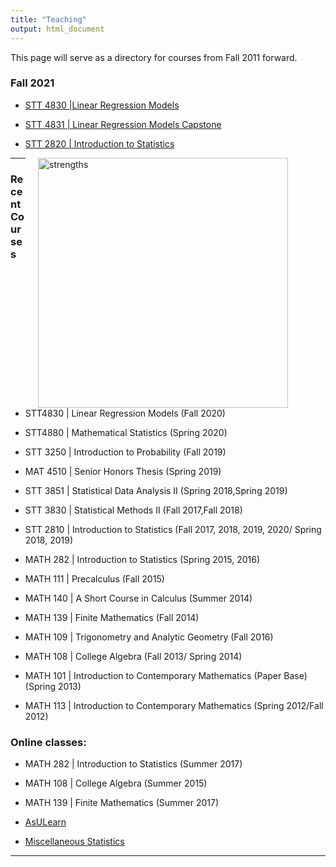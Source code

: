 ```yaml
---
title: "Teaching"
output: html_document
---
```


<i class="glyphicon glyphicon-star"></i> This page will serve as a directory for courses from Fall 2011 forward. <i class="glyphicon glyphicon-thumbs-up"></i>


### Fall 2021

* [STT 4830 |Linear Regression Models](https://lasanthiwatagoda.github.io/STT4830ClassRepo/index.html)

* [STT 4831 | Linear Regression Models Capstone](https://lasanthiwatagoda.github.io/STT4830ClassRepo/index.html)

* [STT 2820 | Introduction to Statistics](https://www.pearsonmylabandmastering.com/northamerica/)

<!--

### Fall 2020

* [STT 4830 |Linear Regression Models](https://lasanthiwatagoda.github.io/STT4830ClassRepo/index.html)

* [STT 4831 | Linear Regression Models Capstone](https://lasanthiwatagoda.github.io/STT4830ClassRepo/index.html)

* [STT 2810 | Introduction to Statistics](https://www.pearsonmylabandmastering.com/northamerica/)


***
<!--
### Spring 2021

* [STT 3250  |Introduction to Probability](https://lasanthiwatagoda.github.io/STT3250Sring2021/index.html)

* [STT 3851 | Statistical Data Analysis II](https://lasanthi-asu.github.io/STT3851ClassRepo/index.html) 

***

<!--## 
* [STT 4880 | Mathematical Statistics](https://lasanthiwatagoda.github.io/STT4880SP2020ClassRepo/index.html) 

* [STT 2810 | Introduction to Statistics](https://www.pearsonmylabandmastering.com/northamerica/)
-->
<!--## Fall 2019 

* [STT 3250 | Probability](https://lasanthiwatagoda.github.io/STT3250Fall2019ClassRepo/index.html) 

* [STT 2810 | Introduction to Statistics](https://www.pearsonmylabandmastering.com/northamerica/)-->


<!-- ## Spring 2019 

* [STT 3851 | Statistical Data Analysis II](https://lasanthi-asu.github.io/STT3851ClassRepo/index.html) 

* [STT 2810 | Introduction to Statistics](https://www.pearsonmylabandmastering.com/northamerica/)-->




<!-- ##  Fall 2018

* [STT 3830  - Statistical Methods II](STT3830Fall2017.html) 
* [STT 2810 - Introduction to Statistics](https://www.pearsonmylabandmastering.com/northamerica/) -->


<figure>
<img src="./images/strengths.png" alt="strengths" align="right" hspace="20" style="width:400px;height:400px;">
</figure>

***

### Recent Courses

* STT4830  | Linear Regression Models (Fall 2020)

* STT4880  | Mathematical Statistics (Spring 2020)

* STT 3250 | Introduction to Probability (Fall 2019)

* MAT 4510 | Senior Honors Thesis (Spring 2019)

* STT 3851 | Statistical Data Analysis II (Spring 2018,Spring 2019)

* STT 3830 | Statistical Methods II  (Fall 2017,Fall 2018)

* STT 2810 | Introduction to Statistics (Fall 2017, 2018, 2019, 2020/ Spring 2018, 2019)

* MATH 282 | Introduction to Statistics  (Spring 2015, 2016)

* MATH 111 | Precalculus   (Fall 2015)

* MATH 140 | A Short Course in Calculus  (Summer 2014)

* MATH 139 | Finite Mathematics  (Fall 2014)

* MATH 109 | Trigonometry and Analytic Geometry (Fall 2016)

* MATH 108 | College Algebra  (Fall 2013/ Spring 2014)

* MATH 101 | Introduction to Contemporary Mathematics (Paper Base)  (Spring 2013)

* MATH 113 | Introduction to Contemporary Mathematics (Spring 2012/Fall 2012)

### Online classes:

* MATH 282 | Introduction to Statistics (Summer 2017)

* MATH 108 | College Algebra  (Summer 2015)

* MATH 139 | Finite Mathematics  (Summer 2017)


* [AsULearn](https://asulearn.appstate.edu/)
* [Miscellaneous Statistics](https://alanarnholt.github.io/GeneralStatistics/)

* * *